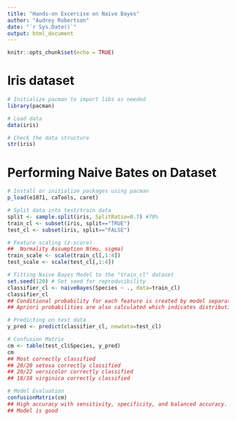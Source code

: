 ---
title: "Hands-on Excercise on Naive Bayes"
author: "Audrey Robertson"
date: "`r Sys.Date()`"
output: html_document
---

```{r setup, include=FALSE}
knitr::opts_chunk$set(echo = TRUE)
```

# Iris dataset

```{r iris}

# Initialize pacman to import libs as needed
library(pacman)

# Load data
data(iris)

# Check the data structure
str(iris)

```
# Performing Naive Bates on Dataset

```{r NB}

# Install or initialize packages using pacman
p_load(e1071, caTools, caret)

# Split data into test/train data
split <- sample.split(iris, SplitRatio=0.7) #70%
train_cl <- subset(iris, split=="TRUE")
test_cl <- subset(iris, split=="FALSE")

# Feature scaling (z-score)
##  Normality Assumption N(mu, sigma)
train_scale <- scale(train_cl[,1:4])
test_scale <- scale(test_cl[,1:4])

# Fitting Naive Bayes Model to the "train_cl" dataset
set.seed(120) # Set seed for reproducibility
classifier_cl <- naiveBayes(Species ~ ., data=train_cl)
classifier_cl
## Conditional probability for each feature is created by model separately. 
## Apriori probabilities are also calculated which indicates distribution of our data.

# Predicting on test data
y_pred <- predict(classifier_cl, newdata=test_cl)

# Confusion Matrix
cm <- table(test_cl$Species, y_pred)
cm
## Most correctly classified
## 20/20 setosa correctly classified
## 20/22 versicolor correctly classified
## 18/18 virginica correctly classified

# Model Evaluation
confusionMatrix(cm)
## High accuracy with sensitivity, specificity, and balanced accuracy.
## Model is good

```


